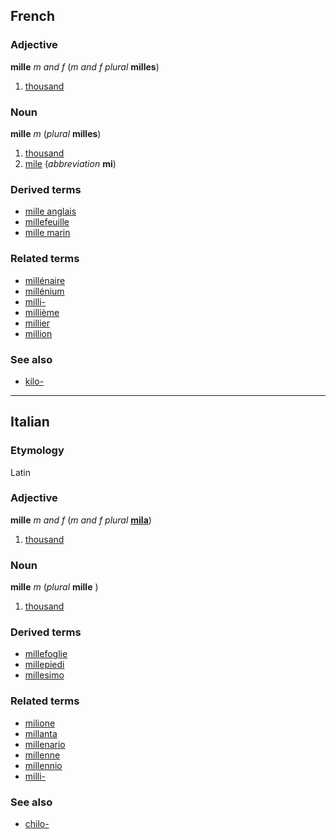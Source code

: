 ==French==
===Adjective===
'''mille''' ''m and f'' (''m and f plural'' '''milles''')

# [[thousand]]

===Noun===
'''mille''' ''m'' (''plural'' '''milles''')

#[[thousand]]
#[[mile]] (''abbreviation'' '''mi''')

===Derived terms===
*[[mille anglais]]
*[[millefeuille]]
*[[mille marin]]

===Related terms===
*[[millénaire]]
*[[millénium]]
*[[milli-#French|milli-]]
*[[millième]]
*[[millier]]
*[[million#French|million]]

===See also===
*[[kilo-#French|kilo-]]

----
==Italian==
===Etymology===
Latin

===Adjective===
'''mille''' ''m and f'' (''m and f plural'' '''[[mila]]''')

#[[thousand]]

===Noun===
'''mille''' ''m'' (''plural'' '''mille'''<!--sic-->)

#[[thousand]]

===Derived terms===
*[[millefoglie]]
*[[millepiedi]]
*[[millesimo]]

===Related terms===
*[[milione]]
*[[millanta]]
*[[millenario]]
*[[millenne]]
*[[millennio]]
*[[milli-]]

===See also===
*[[chilo-]]